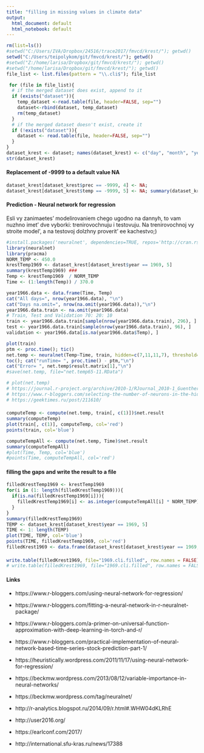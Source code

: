 ---
title: "filling in missing values in climate data"
output:
  html_document: default
  html_notebook: default
---

```{r read_cli}
rm(list=ls())
#setwd("C:/Users/IVA/Dropbox/24516/trace2017/fmvcd/krest/"); getwd()
setwd("C:/Users/teipolykom/git/fmvcd/krest/"); getwd()
#setwd("Z:/home/larisa/Dropbox/git/fmvcd/krest/"); getwd()
#setwd("/home/larisa/Dropbox/git/fmvcd/krest/"); getwd()
file_list <- list.files(pattern = "\\.cli$"); file_list

 for (file in file_list){
  # if the merged dataset does exist, append to it
  if (exists("dataset")){
    temp_dataset <-read.table(file, header=FALSE, sep="")
    dataset<-rbind(dataset, temp_dataset)
    rm(temp_dataset)
  }
  # if the merged dataset doesn't exist, create it
  if (!exists("dataset")){
    dataset <- read.table(file, header=FALSE, sep="")
  }
}
dataset_krest <- dataset; names(dataset_krest) <- c("day", "month", "year", "prec", "temp")
str(dataset_krest)

```
#### Replacement of -9999 to a default value NA
```{r set_NA}
dataset_krest[dataset_krest$prec == -9999, 4] <- NA; 
dataset_krest[dataset_krest$temp == -9999, 5] <- NA; summary(dataset_krest)
```

#### Prediction - Neural network for regression

Esli vy zanimaetes' modelirovaniem chego ugodno na dannyh, to vam nuzhno imet' dve vyborki: trenirovochnuju i testovuju. Na trenirovochnoj vy stroite model', a na testovoj dolzhny proverit' ee kachestvo;)

```{r kresr1969}
#install.packages('neuralnet', dependencies=TRUE, repos='http://cran.rstudio.com/')
library(neuralnet)
library(pracma)
NORM_TEMP <- 450.0
krestTemp1969 <- dataset_krest[dataset_krest$year == 1969, 5]
summary(krestTemp1969) ###
Temp <- krestTemp1969  / NORM_TEMP
Time <- (1:length(Temp)) / 370.0

year1966.data <- data.frame(Time, Temp)
cat("All days=", nrow(year1966.data), "\n")
cat("Days na.omit=", nrow(na.omit(year1966.data)),"\n")
year1966.data.train <- na.omit(year1966.data)
# Train, Test and Validation 70: 20: 10
train <- year1966.data.train[sample(nrow(year1966.data.train), 296), ]
test <- year1966.data.train[sample(nrow(year1966.data.train), 96), ]
validation <- year1966.data[is.na(year1966.data$Temp), ]

plot(train)
ptm <- proc.time(); tic()
net.temp <- neuralnet(Temp~Time, train, hidden=c(7,11,11,7), threshold=0.005, linear.output=TRUE)
toc(); cat("runTime= ", proc.time() - ptm,"\n")
cat("Error= ", net.temp$result.matrix[1],"\n")
#save(net.temp, file="net.temp65-11.RData")

# plot(net.temp)
# https://journal.r-project.org/archive/2010-1/RJournal_2010-1_Guenther+Fritsch.pdf
# https://www.r-bloggers.com/selecting-the-number-of-neurons-in-the-hidden-layer-of-a-neural-network/
# https://geektimes.ru/post/211610/
```
####  
  
```{r compute}
computeTemp <- compute(net.temp, train[, c(1)])$net.result
summary(computeTemp)
plot(train[, c(1)], computeTemp, col='red')
points(train, col='blue')

computeTempAll <- compute(net.temp, Time)$net.result
summary(computeTempAll)
#plot(Time, Temp, col='blue')
#points(Time, computeTempAll, col='red')

```
#### filling the gaps and write the result to a file
```{r nnet}
filledKrestTemp1969 <- krestTemp1969
for(i in (1: length(filledKrestTemp1969))){
  if(is.na(filledKrestTemp1969[i])){
    filledKrestTemp1969[i] <- as.integer(computeTempAll[i] * NORM_TEMP)
  }
}
summary(filledKrestTemp1969)
TEMP <- dataset_krest[dataset_krest$year == 1969, 5]
TIME <- 1: length(TEMP)
plot(TIME, TEMP, col='blue')
points(TIME, filledKrestTemp1969, col='red')
filledKrest1969 <- data.frame(dataset_krest[dataset_krest$year == 1969, c(1,2,3,4,5)], filledTemp=filledKrestTemp1969)

```
#### 
```{r save_file}
write.table(filledKrest1969, file="1969.cli.filled", row.names = FALSE)
# write.table(filledKrest1969, file="1969.cli.filled", row.names = FALSE)
```

#### Links
  + https://www.r-bloggers.com/using-neural-network-for-regression/
  + https://www.r-bloggers.com/fitting-a-neural-network-in-r-neuralnet-package/
  + https://www.r-bloggers.com/a-primer-on-universal-function-approximation-with-deep-learning-in-torch-and-r/
  + https://www.r-bloggers.com/practical-implementation-of-neural-network-based-time-series-stock-prediction-part-1/
  + https://heuristically.wordpress.com/2011/11/17/using-neural-network-for-regression/
  + https://beckmw.wordpress.com/2013/08/12/variable-importance-in-neural-networks/
  + https://beckmw.wordpress.com/tag/neuralnet/

  + http://r-analytics.blogspot.ru/2014/09/r.html#.WHW04dKLRhE
  + http://user2016.org/
  + https://earlconf.com/2017/
  + http://international.sfu-kras.ru/news/17388





